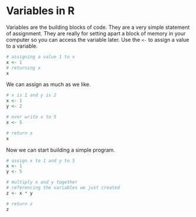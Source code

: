 # Variables in R

Variables are the building blocks of code. They are a very simple statement of
assignment. They are really for setting apart a block of memory in your computer
so you can access the variable later. Use the `<-` to assign a value to a variable.

```r
# assigning a value 1 to x
x <- 1
# returning x
x
```

We can assign as much as we like.

```r
# x is 1 and y is 2
x <- 1
y <- 2

# over write x to 5
x <- 5

# return x
x
```

Now we can start building a simple program.

```r
# assign x to 1 and y to 5
x <- 1
y <- 5

# multiply x and y together
# referencing the variables we just created
z <- x * y

# return z
z
```





